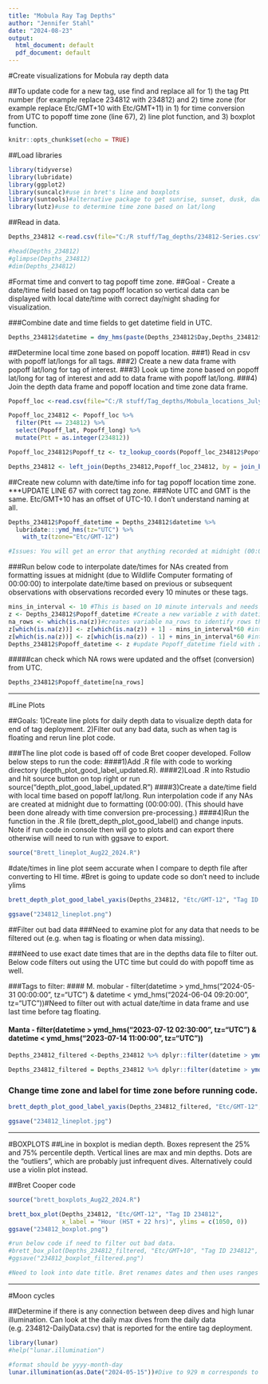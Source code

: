```yaml
---
title: "Mobula Ray Tag Depths"
author: "Jennifer Stahl"
date: "2024-08-23"
output:
  html_document: default
  pdf_document: default
---
```


#Create visualizations for Mobula ray depth data

##To update code for a new tag, use find and replace all for 1) the tag Ptt number (for example replace 234812 with 234812) and 2) time zone (for example replace Etc/GMT+10 with Etc/GMT+11) in 1) for time conversion from UTC to popoff time zone (line 67), 2) line plot function, and 3) boxplot function. 

```r
knitr::opts_chunk$set(echo = TRUE)
```
##Load libraries
```r
library(tidyverse)
library(lubridate)
library(ggplot2)
library(suncalc)#use in bret's line and boxplots
library(suntools)#alternative package to get sunrise, sunset, dusk, dawn
library(lutz)#use to determine time zone based on lat/long
```

##Read in data.
```r
Depths_234812 <-read.csv(file="C:/R stuff/Tag_depths/234812-Series.csv", header=TRUE, sep=",")

#head(Depths_234812)
#glimpse(Depths_234812)
#dim(Depths_234812) 
```

#Format time and convert to tag popoff time zone.
##Goal - Create a date/time field based on tag popoff location so vertical data can be displayed with local date/time with correct day/night shading for visualization.

###Combine date and time fields to get datetime field in UTC.
```r
Depths_234812$datetime = dmy_hms(paste(Depths_234812$Day,Depths_234812$Time))
```

##Determine local time zone based on popoff location. 
###1) Read in csv with popoff lat/longs for all tags.
###2) Create a new data frame with popoff lat/long for tag of interest.
###3) Look up time zone based on popoff lat/long for tag of interest and add to data frame with popoff lat/long.
###4) Join the depth data frame and popoff location and time zone data frame.
```r
Popoff_loc <-read.csv(file="C:/R stuff/Tag_depths/Mobula_locations_July_29_2024.csv", header=TRUE, sep=",")

Popoff_loc_234812 <- Popoff_loc %>% 
  filter(Ptt == 234812) %>%
  select(Popoff_lat, Popoff_long) %>%
  mutate(Ptt = as.integer(234812))

Popoff_loc_234812$Popoff_tz <- tz_lookup_coords(Popoff_loc_234812$Popoff_lat, Popoff_loc_234812$Popoff_long, method = "accurate")

Depths_234812 <- left_join(Depths_234812,Popoff_loc_234812, by = join_by (Ptt))
```
##Create new column with date/time info for tag popoff location time zone. 
***UPDATE LINE 67 with correct tag zone.
###Note UTC and GMT is the same. Etc/GMT+10 has an offset of UTC-10. I don't understand naming at all.
```r
Depths_234812$Popoff_datetime = Depths_234812$datetime %>%
  lubridate:::ymd_hms(tz="UTC") %>% 
    with_tz(tzone="Etc/GMT-12")

#Issues: You will get an error that anything recorded at midnight (00:00:00) failed to parse and will get NAs. Run below code to add date/times for NAs based on prior or subsequent recorded date/times. 
```
###Run below code to interpolate date/times for NAs created from formatting issues at midnight (due to Wildlife Computer formating of 00:00:00) to interpolate date/time based on previous or subsequent observations with observations recorded every 10 minutes or these tags. 
```r
mins_in_interval <- 10 #This is based on 10 minute intervals and needs to be updated if interval is different.
z <- Depths_234812$Popoff_datetime #Create a new variable z with datetime info to update.
na_rows <- which(is.na(z))#creates variable na_rows to identify rows that were updated from NA in below code.
z[which(is.na(z))] <- z[which(is.na(z)) + 1] - mins_in_interval*60 #interpolates NA row with date/time from previous 10 minute interval.
z[which(is.na(z))] <- z[which(is.na(z)) - 1] + mins_in_interval*60 #interpolates NA row with date/time from following 10 minute interval.
Depths_234812$Popoff_datetime <- z #update Popoff_datetime field with z variable.
```
#####can check which NA rows were updated and the offset (conversion) from UTC.
```r
Depths_234812$Popoff_datetime[na_rows]
```
*****************************************************************************************************
#Line Plots

##Goals: 1)Create line plots for daily depth data to visualize depth data for end of tag deployment. 2)Filter out any bad data, such as when tag is floating and rerun line plot code.

###The line plot code is based off of code Bret cooper developed. Follow below steps to run the code:
####1)Add .R file with code to working directory (depth_plot_good_label_updated.R). 
####2)Load .R into Rstudio and hit source button on top right or run source("depth_plot_good_label_updated.R")
####3)Create a date/time field with local time based on popoff lat/long. Run interpolation code if any NAs are created at midnight due to formatting (00:00:00). (This should have been done already with time conversion pre-processing.)
####4)Run the function in the .R file (brett_depth_plot_good_label() and change inputs. Note if run code in console then will go to plots and can export there otherwise will need to run with ggsave to export.

```r
source("Brett_lineplot_Aug22_2024.R")
```

#date/times in line plot seem accurate when I compare to depth file after converting to HI time.
#Bret is going to update code so don't need to include ylims
```r
brett_depth_plot_good_label_yaxis(Depths_234812, "Etc/GMT-12", "Tag ID 234812", x_label = "Date/time (HST + 22 hrs)", ylims = c(1020, 0))

ggsave("234812_lineplot.png")
```
##Filter out bad data
###Need to examine plot for any data that needs to be filtered out (e.g. when tag is floating or when data missing).

###Need to use exact date times that are in the depths data file to filter out. Below code filters out using the UTC time but could do with popoff time as well.

###Tags to filter: 
#### M. mobular - filter(datetime > ymd_hms("2024-05-31 00:00:00", tz="UTC") & datetime < ymd_hms("2024-06-04 09:20:00", tz="UTC"))#Need to filter out with actual date/time in data frame and use last time before tag floating. 

#### Manta - filter(datetime > ymd_hms("2023-07-12 02:30:00", tz="UTC") & datetime < ymd_hms("2023-07-14 11:00:00", tz="UTC"))
```r
Depths_234812_filtered <-Depths_234812 %>% dplyr::filter(datetime > ymd_hms("2024-05-31 00:00:00", tz="UTC") & datetime < ymd_hms("2024-06-04 09:20:00", tz="UTC"))#Need to filter out with actual date/time in data frame and use last time before tag floating.

Depths_234812_filtered = Depths_234812 %>% dplyr::filter(datetime > ymd_hms("2023-07-12 02:30:00", tz="UTC") & datetime < ymd_hms("2023-07-14 11:00:00", tz="UTC"))

```

### Change time zone and label for time zone before running code.
```r
brett_depth_plot_good_label_yaxis(Depths_234812_filtered, "Etc/GMT-12", "Tag ID 234812", x_label = "Date/time (HST+ 22 hrs)", ylims = c(1020, 0))

ggsave("234812_lineplot.jpg")
```
**************************************************************************
#BOXPLOTS
##Line in boxplot is median depth. Boxes represent the 25% and 75% percentile depth. Vertical lines are max and min depths. Dots are the "outliers", which are probably just infrequent dives. Alternatively could use a violin plot instead.

##Bret Cooper code
```r
source("brett_boxplots_Aug22_2024.R")
```


```r
brett_box_plot(Depths_234812, "Etc/GMT-12", "Tag ID 234812",
               x_label = "Hour (HST + 22 hrs)", ylims = c(1050, 0))
ggsave("234812_boxplot.png")

#run below code if need to filter out bad data.
#brett_box_plot(Depths_234812_filtered, "Etc/GMT+10", "Tag ID 234812", x_label = "Hours (HST)", ylims = c(400, 0))
#ggsave("234812_boxplot_filtered.png")

#Need to look into date title. Bret renames dates and then uses ranges but a bit off as no 5/30/24. I think this is cause he is using median date?
```

*****************************************************************************
#Moon cycles

##Determine if there is any connection between deep dives and high lunar illumination. Can look at the daily max dives from the daily data (e.g. 234812-DailyData.csv) that is reported for the entire tag deployment.  
```r
library(lunar)
#help("lunar.illumination")

#format should be yyyy-month-day
lunar.illumination(as.Date("2024-05-15"))#Dive to 929 m corresponds to lunar illumination of 0.479804

```